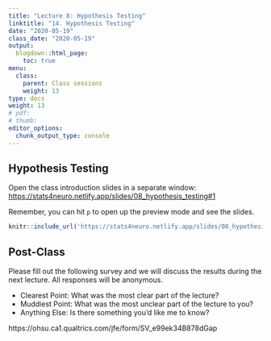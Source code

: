 ```yaml
---
title: "Lecture 8: Hypothesis Testing"
linktitle: "14. Hypothesis Testing"
date: "2020-05-19"
class_date: "2020-05-19"
output:
  blogdown::html_page:
    toc: true
menu:
  class:
    parent: Class sessions
    weight: 13
type: docs
weight: 13
# pdf: 
# thumb: 
editor_options: 
  chunk_output_type: console
---
```


## Hypothesis Testing

Open the class introduction slides in a separate window: <a href="https://stats4neuro.netlify.app/slides/08_hypothesis_testing#1" target="_blank">https://stats4neuro.netlify.app/slides/08_hypothesis_testing#1</a>

Remember, you can hit `p` to open up the preview mode and see the slides.

```r
knitr::include_url('https://stats4neuro.netlify.app/slides/08_hypothesis_testing#1')
```


## Post-Class

Please fill out the following survey and we will discuss the results during the next lecture. All responses will be anonymous.

- Clearest Point: What was the most clear part of the lecture?
- Muddiest Point: What was the most unclear part of the lecture to you?
- Anything Else: Is there something you'd like me to know?

https://ohsu.ca1.qualtrics.com/jfe/form/SV_e99ek34B878dGap

